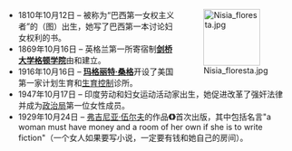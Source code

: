 <div style="float:right;margin-left:0.5em;">
[[Image:Nisia_floresta.jpg|100x100px]]
</div>
*1810年10月12日 – 被称为“巴西第一女权主义者”的'''{{link-en|尼西亚·弗洛雷斯塔|Nísia Floresta}}'''（图）出生，她写了巴西第一本讨论妇女权利的书。
*1869年10月16日 – 英格兰第一所寄宿制{{link-en|女子学院|women's college}}'''[[剑桥大学格顿学院|剑桥大学格顿学院]]'''由{{link-en|艾米丽·戴维斯|Emily Davies}}和{{link-en|芭芭拉·博迪肯|Barbara Bodichon}}建立。
*1916年10月16日 – '''[[玛格丽特·桑格|玛格丽特·桑格]]'''开设了美国第一家计划生育和[[生育控制|生育控制]]诊所。
*1947年10月17日 – 印度劳动和妇女运动活动家'''{{link-en|布林达·卡拉特|Brinda Karat}}'''出生，她促进改革了强奸法律并成为[[政治局|政治局]]第一位女性成员。
*1929年10月24日 – [[弗吉尼亚·伍尔夫|弗吉尼亚·伍尔夫]]的作品'''《{{link-en|一间自己的房间|A Room of One's Own}}》'''首次出版，其中包括名言"a woman must have money and a room of her own if she is to write fiction"（一个女人如果要写小说，一定要有钱和她自己的房间）。